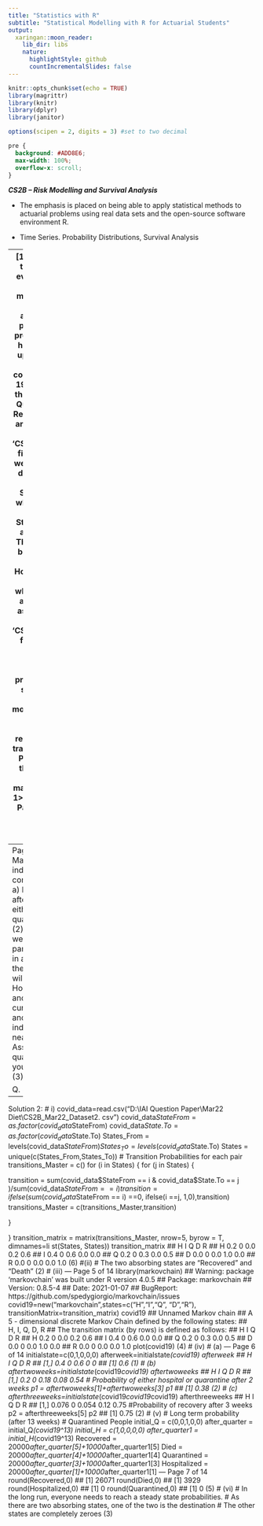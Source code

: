 ```yaml
---
title: "Statistics with R"
subtitle: "Statistical Modelling with R for Actuarial Students"
output:
  xaringan::moon_reader:
    lib_dir: libs
    nature:
      highlightStyle: github
      countIncrementalSlides: false
---
```


```r
knitr::opts_chunk$set(echo = TRUE)
library(magrittr)
library(knitr)
library(dplyr)
library(janitor)

options(scipen = 2, digits = 3) #set to two decimal 
```

```css
pre {
  background: #ADD8E6;
  max-width: 100%;
  overflow-x: scroll;
}
```


***CS2B – Risk Modelling and Survival Analysis ***


* The emphasis is placed on being able to apply statistical methods to actuarial problems using real data sets and the open-source software environment R. 

* Time Series. Probability Distributions, Survival Analysis

---
[15]
Q. 2) An Actuary tried to predict the COVID-19 evolution by using Markov chain which involved 
modelling transitions from one state to another according to a transition probability matrix. 
These predictions are expected to help the authorities to set up adequate protocols for 
managing the post-confinement due to COVID-19.
There are five states in the model namely Infected, Quarantined, Hospitalised, Recovered and 
Death which are measured at the end of each week.
The ‘CS2B_Mar22_Dataset2.csv’ file contains the recorded weekly transitions between 
different states. Each row contains a pair of State_From and State_To where State_From 
denotes the starting state and State_To denotes the state after a week’s transition. 
The following notation has been used:
I-Infected, Q-Quarantined, H-Hospitalised, R-Recovered, D-Death
Those states which have no transition to any another state can be assumed to be absorbing.
Load ‘CS2B_Mar22_Dataset2.csv’ file into R and name it as coviddata.
i) Using transition pair data, compute the transition probabilities between each state. (6)
ii) Find out the absorbing states in the model. (2)
iii) Create Markov chain model named “covid19” in R with the respective state space and 
transition probability matrix. Plot this model and paste the plot into your answer sheet. 
(Use library-markovchain) (4)
Parameter 1>150 and Parameter 2 >50
Parameter 
3>300
Surgery Not 
Required
Surgery 
Required
Surgery not
required
---
 Page 3 of 4
iv) Using the Markov chain, given that the individual is infected, compute the probability that:
a) He will be in quarantine after a week (1)
b) He will either be in hospital or in quarantine after two weeks (2)
c) He will recover after 3 weeks (2)
v) COVID-19 pandemic is expected to end in a quarter’s time. 
Estimate the number of people who will be (a) Quarantined (b) Hospitalized (c) Recovered 
and (d) Died out of the current 20,000 quarantined and 10,000 hospitalised individuals. 
(Answer to nearest whole number, Assume 13 weeks in a quarter) (5)
vi) Comment on your results obtained in (v). (3)
[25]

Q. 3) An AR

---
Solution 2:
# i)
covid_data=read.csv("D:\\IAI Question Paper\\Mar22 Diet\\CS2B_Mar22_Dataset2.
csv")
covid_data$StateFrom = as.factor(covid_data$StateFrom)
covid_data$State.To = as.factor(covid_data$State.To)
States_From = levels(covid_data$StateFrom)
States_To = levels(covid_data$State.To)
States = unique(c(States_From,States_To))
# Transition Probabilities for each pair
transitions_Master = c()
for (i in States) {
 for (j in States) {
 
 transition = sum(covid_data$StateFrom == i & covid_data$State.To == j
)/sum(covid_data$StateFrom == i)
 transition = ifelse(sum(covid_data$StateFrom == i) ==0, ifelse(i ==j, 
1,0),transition)
 transitions_Master = c(transitions_Master,transition)
 
 }
 
}
transition_matrix = matrix(transitions_Master, nrow=5, byrow = T, dimnames=li
st(States, States))
transition_matrix
## H I Q D R
## H 0.2 0 0.0 0.2 0.6
## I 0.4 0 0.6 0.0 0.0
## Q 0.2 0 0.3 0.0 0.5
## D 0.0 0 0.0 1.0 0.0
## R 0.0 0 0.0 0.0 1.0
 (6)
#(ii)
# The two absorbing states are "Recovered" and "Death" (2)
# (iii)
---
Page 5 of 14
library(markovchain)
## Warning: package 'markovchain' was built under R version 4.0.5
## Package: markovchain
## Version: 0.8.5-4
## Date: 2021-01-07
## BugReport: https://github.com/spedygiorgio/markovchain/issues
covid19=new("markovchain",states=c("H","I","Q", "D","R"),
 transitionMatrix=transition_matrix)
covid19
## Unnamed Markov chain 
## A 5 - dimensional discrete Markov Chain defined by the following states: 
## H, I, Q, D, R 
## The transition matrix (by rows) is defined as follows: 
## H I Q D R
## H 0.2 0 0.0 0.2 0.6
## I 0.4 0 0.6 0.0 0.0
## Q 0.2 0 0.3 0.0 0.5
## D 0.0 0 0.0 1.0 0.0
## R 0.0 0 0.0 0.0 1.0
plot(covid19)
 (4)
# (iv)
# (a)
---
Page 6 of 14
initialstate=c(0,1,0,0,0)
afterweek=initialstate*(covid19)
afterweek
## H I Q D R
## [1,] 0.4 0 0.6 0 0
## [1] 0.6
(1)
# (b)
aftertwoweeks=initialstate*(covid19*covid19)
aftertwoweeks
## H I Q D R
## [1,] 0.2 0 0.18 0.08 0.54
# Probability of either hospital or quarantine after 2 weeks
p1 = aftertwoweeks[1]+aftertwoweeks[3]
p1
## [1] 0.38 (2)
# (c)
afterthreeweeks=initialstate*(covid19*covid19*covid19)
afterthreeweeks
## H I Q D R
## [1,] 0.076 0 0.054 0.12 0.75
#Probability of recovery after 3 weeks
p2 = afterthreeweeks[5]
p2
## [1] 0.75 (2)
# (v)
# Long term probability (after 13 weeks)
# Quarantined People
initial_Q = c(0,0,1,0,0)
after_quarter = initial_Q*(covid19^13)
initial_H = c(1,0,0,0,0)
after_quarter1 = initial_H*(covid19^13)
Recovered = 20000*after_quarter[5]+10000*after_quarter1[5]
Died = 20000*after_quarter[4]+10000*after_quarter1[4]
Quarantined = 20000*after_quarter[3]+10000*after_quarter1[3]
Hospitalized = 20000*after_quarter[1]+10000*after_quarter1[1]
---
Page 7 of 14
round(Recovered,0)
## [1] 26071
round(Died,0)
## [1] 3929
round(Hospitalized,0)
## [1] 0
round(Quarantined,0)
## [1] 0
(5)
# (vi)
# In the long run, everyone needs to reach a steady state probabilities. 
# As there are two absorbing states, one of the two is the destination
# The other states are completely zeroes
 (3)
